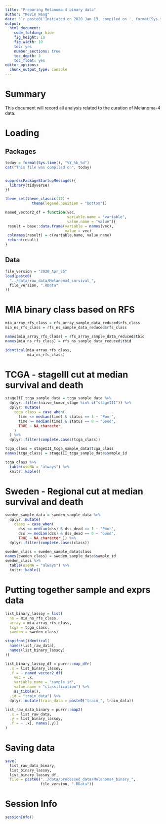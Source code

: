 ```yaml
---
title: "Preparing Melanoma-4 binary data"
author: "Kevin Wang"
date: "`r paste0('Initiated on 2020 Jan 13, compiled on ', format(Sys.time(), '%Y %b %d'))`"
output:
  html_document:
    code_folding: hide
    fig_height: 10
    fig_width: 10
    toc: yes
    number_sections: true
    toc_depth: 3
    toc_float: yes
editor_options: 
  chunk_output_type: console
---
```


# Summary 

This document will record all analysis related to the curation of Melanoma-4 data. 

# Loading 

## Packages

```r
today = format(Sys.time(), "%Y_%b_%d")
cat("This file was compiled on", today)


suppressPackageStartupMessages({
  library(tidyverse)
})

theme_set(theme_classic(12) +
            theme(legend.position = "bottom"))

named_vector2_df = function(vec,
                            variable.name = "variable",
                            value.name = "value"){
 result = base::data.frame(variable = names(vec),
                           value = vec)
 colnames(result) = c(variable.name, value.name)
 return(result)
}
```

## Data

```r
file_version = "2020_Apr_25"
load(paste0(
  "../data/raw_data/Melanoma4_survival_",
  file_version, ".RData"
))
```


# MIA binary class based on RFS

```r
mia_array_rfs_class = rfs_array_sample_data_reduced$rfs_class
mia_ns_rfs_class = rfs_ns_sample_data_reduced$rfs_class

names(mia_array_rfs_class) = rfs_array_sample_data_reduced$tbid
names(mia_ns_rfs_class) = rfs_ns_sample_data_reduced$tbid

identical(mia_array_rfs_class, 
          mia_ns_rfs_class)
```



# TCGA - stageIII cut at median survival and death

```r
stageIII_tcga_sample_data = tcga_sample_data %>% 
  dplyr::filter(naive_tumor_stage %in% c("stageIII")) %>%
  dplyr::mutate(
    tcga_class = case_when(
      time <= median(time) & status == 1 ~ "Poor",
      time >= median(time) & status == 0 ~ "Good",
      TRUE ~ NA_character_
    )
  ) %>% 
  dplyr::filter(complete.cases(tcga_class))

tcga_class = stageIII_tcga_sample_data$tcga_class
names(tcga_class) = stageIII_tcga_sample_data$sample_id

tcga_class %>% 
  table(useNA = "always") %>% 
  knitr::kable()
```


# Sweden - Regional cut at median survival and death

```r
sweden_sample_data = sweden_sample_data %>% 
  dplyr::mutate(
    class = case_when(
      dss <= median(dss) & dss_dead == 1 ~ "Poor",
      dss >= median(dss) & dss_dead == 0 ~ "Good",
      TRUE ~ NA_character_)) %>% 
  dplyr::filter(complete.cases(class))

sweden_class = sweden_sample_data$class
names(sweden_class) = sweden_sample_data$sample_id
sweden_class %>% 
  table(useNA = "always") %>% 
  knitr::kable()
```


# Putting together sample and exprs data

```r
list_binary_lassoy = list(
  ns = mia_ns_rfs_class,
  array = mia_array_rfs_class, 
  tcga = tcga_class, 
  sweden = sweden_class)

stopifnot(identical(
  names(list_raw_data),
  names(list_binary_lassoy)
))

list_binary_lassoy_df = purrr::map_dfr(
  .x = list_binary_lassoy, 
  .f = ~ named_vector2_df(
    vec = .x, 
    variable.name = "sample_id",
    value.name = "classification") %>% 
    as_tibble(),
  .id = "train_data") %>% 
  dplyr::mutate(train_data = paste0("train_", train_data))
```


```r
list_raw_data_binary = purrr::map2(
  .x = list_raw_data,
  .y = list_binary_lassoy, 
  .f = ~ .x[, names(.y)]
)
```


# Saving data 

```r
save(
  list_raw_data_binary, 
  list_binary_lassoy,
  list_binary_lassoy_df,
  file = paste0("../data/processed_data/Melanoma4_binary_", 
                file_version, ".RData"))
```



# Session Info 
```r
sessionInfo()
```

